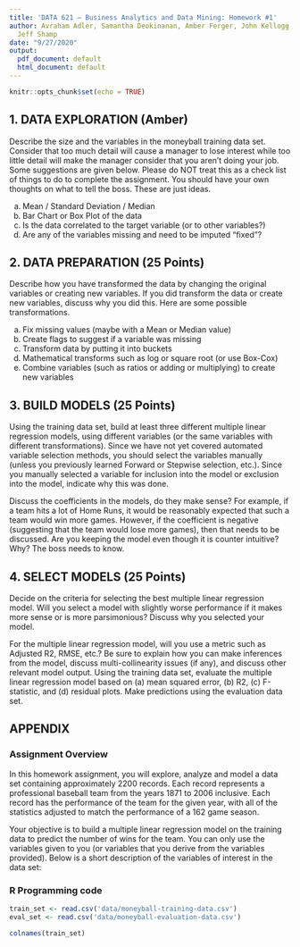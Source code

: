 ```yaml
---
title: 'DATA 621 – Business Analytics and Data Mining: Homework #1'
author: Avraham Adler, Samantha Deokinanan, Amber Ferger, John Kellogg, Bryan Persaud,
  Jeff Shamp
date: "9/27/2020"
output:
  pdf_document: default
  html_document: default
---
```


```r
knitr::opts_chunk$set(echo = TRUE)
```

## 1. DATA EXPLORATION (Amber)
Describe the size and the variables in the moneyball training data set. Consider that too much detail will cause a manager to lose interest while too little detail will make the manager consider that you aren’t doing your job. Some suggestions are given below. Please do NOT treat this as a check list of things to do to complete the assignment. You should have your own thoughts on what to tell the boss. These are just ideas.

a. Mean / Standard Deviation / Median
b. Bar Chart or Box Plot of the data
c. Is the data correlated to the target variable (or to other variables?)
d. Are any of the variables missing and need to be imputed “fixed”?  
  
  
## 2. DATA PREPARATION (25 Points)
Describe how you have transformed the data by changing the original variables or creating new variables. If you did transform the data or create new variables, discuss why you did this. Here are some possible transformations.  

a. Fix missing values (maybe with a Mean or Median value)
b. Create flags to suggest if a variable was missing
c. Transform data by putting it into buckets
d. Mathematical transforms such as log or square root (or use Box-Cox)
e. Combine variables (such as ratios or adding or multiplying) to create new variables


## 3. BUILD MODELS (25 Points)
Using the training data set, build at least three different multiple linear regression models, using different variables (or the same variables with different transformations). Since we have not yet covered automated variable selection methods, you should select the variables manually (unless you previously learned Forward or Stepwise selection, etc.). Since you manually selected a variable for inclusion into the model or exclusion into the model, indicate why this was done.  
  
Discuss the coefficients in the models, do they make sense? For example, if a team hits a lot of Home Runs, it would be reasonably expected that such a team would win more games. However, if the coefficient is negative (suggesting that the team would lose more games), then that needs to be discussed. Are you keeping the model even though it is counter intuitive? Why? The boss needs to know.

  
## 4. SELECT MODELS (25 Points)
Decide on the criteria for selecting the best multiple linear regression model. Will you select a model with slightly worse performance if it makes more sense or is more parsimonious? Discuss why you selected your model.  
  
For the multiple linear regression model, will you use a metric such as Adjusted R2, RMSE, etc.? Be sure to explain how you can make inferences from the model, discuss multi-collinearity issues (if any), and discuss other relevant model output. Using the training data set, evaluate the multiple linear regression model based on (a) mean squared error, (b) R2, (c) F-statistic, and (d) residual plots. Make predictions using the evaluation data set.  

## APPENDIX
### Assignment Overview
In this homework assignment, you will explore, analyze and model a data set containing approximately 2200
records. Each record represents a professional baseball team from the years 1871 to 2006 inclusive. Each record
has the performance of the team for the given year, with all of the statistics adjusted to match the performance of
a 162 game season.  
  
Your objective is to build a multiple linear regression model on the training data to predict the number of wins
for the team. You can only use the variables given to you (or variables that you derive from the variables
provided). Below is a short description of the variables of interest in the data set: 

\begin{center}
\begin{tabular}{|l|l|l|}
\hline
\textbf{VARIABLE NAME} & \textbf{DEFINITION} & \textbf{THEORETICAL EFFECT} \\ \hline
INDEX & Identification Variable (do not use) & None \\ \hline
TARGET\_WINS & Number of wins & \\ \hline
TEAM\_BATTING\_H & Base Hits by batters (1B,2B,3B,HR) & Positive Impact on Wins  \\ \hline
TEAM\_BATTING\_2B & Doubles by batters (2B) & Positive Impact on Wins \\ \hline
TEAM\_BATTING\_3B & Triples by batters (3B) & Positive Impact on Wins \\ \hline
TEAM\_BATTING\_HR & Homeruns by batters (4B) & Positive Impact on Wins \\ \hline
TEAM\_BATTING\_BB & Walks by batters & Positive Impact on Wins \\ \hline
TEAM\_BATTING\_HBP & Batters hit by pitch (get a free base) & Positive Impact on Wins \\ \hline
TEAM\_BATTING\_SO & Strikeouts by batters & Negative Impact on Wins \\ \hline
TEAM\_BASERUN\_SB & Stolen bases & Positive Impact on Wins \\ \hline
TEAM\_BASERUN\_CS & Caught stealing & Negative Impact on Wins \\ \hline
TEAM\_FIELDING\_E & Errors & Negative Impact on Wins \\ \hline
TEAM\_FIELDING\_DP & Double Plays & Positive Impact on Wins \\ \hline
TEAM\_PITCHING\_BB & Walks allowed & Negative Impact on Wins \\ \hline
TEAM\_PITCHING\_H & Hits allowed & Negative Impact on Wins \\ \hline
TEAM\_PITCHING\_HR & Homeruns allowed & Negative Impact on Wins \\ \hline
TEAM\_PITCHING\_SO & Strikeouts by pitchers & Positive Impact on Wins \\ \hline

\end{tabular}
\end{center}



### R Programming code

```r

train_set <- read.csv('data/moneyball-training-data.csv')
eval_set <- read.csv('data/moneyball-evaluation-data.csv')

colnames(train_set)

```



